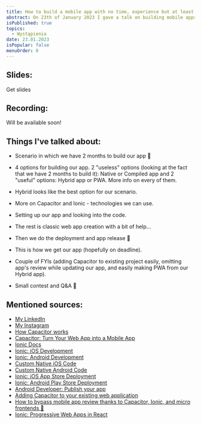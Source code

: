 ```yaml
---
title: How to build a mobile app with no time, experience but at least knowing React 🤷‍♂️
abstract: On 23th of January 2023 I gave a talk on building mobile apps as front-end developers without knowing on how to do it. Here are slides, recording, and things I've talked about!
isPublished: true
topics:
  - Wystąpienia
date: 23.01.2023
isPopular: false
menuOrder: 0
---
```


## Slides:


<DistantButton href="https://static.robertorlinski.pl/building-mobile-apps-with-no-time-and-experience.pdf">
  Get slides
</DistantButton>

## Recording:

Will be available soon!

## Things I've talked about:

- Scenario in which we have 2 months to build our app 😬
- 4 options for building our app. 2 "useless" options (looking at the fact that we have 2 months to build it): Native or Compiled app and 2 "useful" options: Hybrid app or PWA. More info on every of them.
- Hybrid looks like the best option for our scenario.
- More on Capacitor and Ionic - technologies we can use.
- Setting up our app and looking into the code.
- The rest is classic web app creation with a bit of help...
- Then we do the deployment and app release 🚀
- This is how we get our app (hopefully on deadline).
- Couple of FYIs (adding Capacitor to existing project easily, omitting app's review while updating our app, and easily making PWA from our Hybrid app).

- Small contest and Q&A 🥳

## Mentioned sources:

- [My LinkedIn](https://www.linkedin.com/in/robert-orlinski/)
- [My Instagram](https://www.instagram.com/robert.orlinski/)
- [How Capacitor works](https://tinyletter.com/ionic-max/letters/how-capacitor-works)
- [Capacitor: Turn Your Web App into a Mobile App](https://javascript.plainenglish.io/capacitor-turn-your-web-app-into-a-mobile-app-4d114249e55b)
- [Ionic Docs](https://ionicframework.com/docs)
- [Ionic: iOS Development](https://ionicframework.com/docs/developing/ios)
- [Ionic: Android Development](https://ionicframework.com/docs/developing/android)
- [Custom Native iOS Code](https://capacitorjs.com/docs/ios/custom-code)
- [Custom Native Android Code](https://capacitorjs.com/docs/android/custom-code)
- [Ionic: iOS App Store Deployment](https://ionicframework.com/docs/deployment/app-store)
- [Ionic: Android Play Store Deployment](https://ionicframework.com/docs/deployment/play-store)
- [Android Developer: Publish your app](https://developer.android.com/studio/publish)
- [Adding Capacitor to your existing web application](https://capacitorjs.com/docs/getting-started#adding-capacitor-to-your-existing-web-application)
- [How to bypass mobile app review thanks to Capacitor, Ionic, and micro frontends 🤯](https://dev.to/robertorlinski/how-to-bypass-mobile-app-review-thanks-to-capacitor-ionic-and-micro-frontends-a13)
- [Ionic: Progressive Web Apps in React](https://ionicframework.com/docs/react/pwa)
